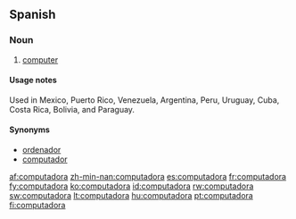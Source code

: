 ==Spanish==

===Noun===
{{es-noun-mf|m=computador}}

# [[computer]]

====Usage notes====
Used in Mexico, Puerto Rico, Venezuela, Argentina, Peru, Uruguay, Cuba, Costa Rica, Bolivia, and Paraguay.

====Synonyms====
*[[ordenador]] {{m}}
*[[computador]] {{m}}

[[af:computadora]]
[[zh-min-nan:computadora]]
[[es:computadora]]
[[fr:computadora]]
[[fy:computadora]]
[[ko:computadora]]
[[id:computadora]]
[[rw:computadora]]
[[sw:computadora]]
[[lt:computadora]]
[[hu:computadora]]
[[pt:computadora]]
[[fi:computadora]]